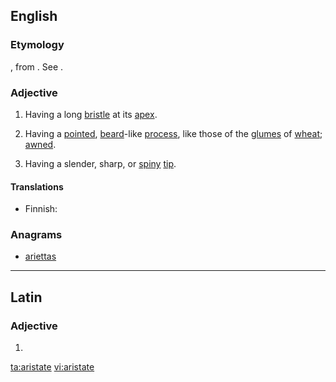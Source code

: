 ==English==

===Etymology===
{{etyl|la|en}} {{lena}} {{term|aristatus}}, from {{term|arista}}. See {{term|arista}}.

===Adjective===
{{en-adj|-}}

# {{context|botany|of leaves|lang=en}} Having a long [[bristle]] at its [[apex]].
# {{context|botany|lang=en}} Having a [[pointed]], [[beard]]-like [[process]], like those of the [[glume]]s of [[wheat]]; [[awned]].
#: {{rfquotek|Gray}}
# {{context|zoology|lang=en}} Having a slender, sharp, or [[spiny]] [[tip]].

====Translations====
{{trans-top|having a long bristle at its apex}}
* Finnish: {{t-|fi|puikea}}
{{trans-mid}}
{{trans-bottom}}

===Anagrams===
* [[ariettas#English|ariettas]]

----

==Latin==

===Adjective===
{{la-adj-form|aristāte}}

# {{inflection of|aristatus|aristātus|voc|m|s|lang=la}}

[[ta:aristate]]
[[vi:aristate]]